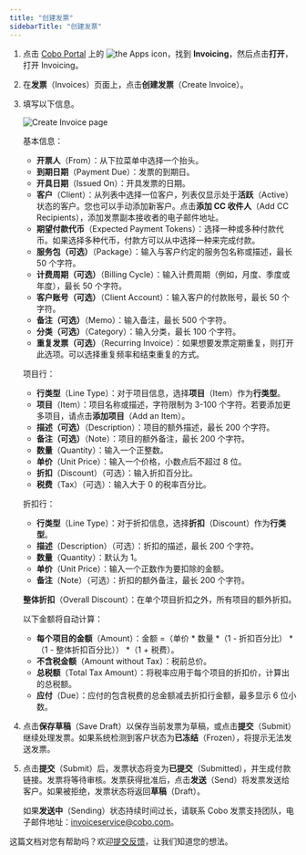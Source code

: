 ```yaml
---
title: "创建发票"
sidebarTitle: "创建发票"
---
```

1. 点击 [Cobo Portal](https://portal.cobo.com/login) 上的 <img src="/en/images/common/icon_apps.svg" className="icon" alt="the Apps icon"/>，找到 **Invoicing**，然后点击**打开**，打开 Invoicing。
2. 在**发票**（Invoices）页面上，点击**创建发票**（Create Invoice）。 
3. 填写以下信息。

    <img src="/en/images/portal-apps/invoicing/create_invoice.png" className="screenshot_full_screen" alt="Create Invoice page"/>
    
    基本信息：
    - **开票人**（From）：从下拉菜单中选择一个抬头。
    - **到期日期**（Payment Due）：发票的到期日。
    - **开具日期**（Issued On）：开具发票的日期。
    - **客户**（Client）：从列表中选择一位客户，列表仅显示处于**活跃**（Active）状态的客户。您也可以手动添加新客户。点击**添加 CC 收件人**（Add CC Recipients），添加发票副本接收者的电子邮件地址。
    - **期望付款代币**（Expected Payment Tokens）：选择一种或多种付款代币。如果选择多种代币，付款方可以从中选择一种来完成付款。
    - **服务包（可选）**（Package）：输入与客户约定的服务包名称或描述，最长 50 个字符。
    - **计费周期（可选）**（Billing Cycle）：输入计费周期（例如，月度、季度或年度），最长 50 个字符。
    - **客户账号（可选）**（Client Account）：输入客户的付款账号，最长 50 个字符。
    - **备注（可选）**（Memo）：输入备注，最长 500 个字符。
    - **分类（可选）**（Category）：输入分类，最长 100 个字符。
    - **重复发票（可选）**（Recurring Invoice）：如果想要发票定期重复，则打开此选项。可以选择重复频率和结束重复的方式。

    项目行：
    - **行类型**（Line Type）：对于项目信息，选择**项目**（Item）作为**行类型**。
    - **项目**（Item）：项目名称或描述，字符限制为 3-100 个字符。若要添加更多项目，请点击**添加项目**（Add an Item）。
    - **描述（可选）**（Description）：项目的额外描述，最长 200 个字符。
    - **备注（可选）**（Note）：项目的额外备注，最长 200 个字符。
    - **数量**（Quantity）：输入一个正整数。
    - **单价**（Unit Price）：输入一个价格，小数点后不超过 8 位。
    - **折扣**（Discount）（可选）：输入折扣百分比。
    - **税费**（Tax）（可选）：输入大于 0 的税率百分比。

    折扣行：
    - **行类型**（Line Type）：对于折扣信息，选择**折扣**（Discount）作为**行类型**。
    - **描述**（Description）（可选）：折扣的描述，最长 200 个字符。
    - **数量**（Quantity）：默认为 1。
    - **单价**（Unit Price）：输入一个正数作为要扣除的金额。
    - **备注**（Note）（可选）：折扣的额外备注，最长 200 个字符。

    **整体折扣**（Overall Discount）：在单个项目折扣之外，所有项目的额外折扣。 

    以下金额将自动计算：

    - **每个项目的金额**（Amount）：金额 =（单价 * 数量 *（1 - 折扣百分比） * （1 - 整体折扣百分比）） *（1 + 税费）。
    - **不含税金额**（Amount without Tax）：税前总价。
    - **总税额**（Total Tax Amount）：将税率应用于每个项目的折扣价，计算出的总税额。
    - **应付**（Due）：应付的包含税费的总金额减去折扣行金额，最多显示 6 位小数。

4. 点击**保存草稿**（Save Draft）以保存当前发票为草稿，或点击**提交**（Submit）继续处理发票。如果系统检测到客户状态为**已冻结**（Frozen），将提示无法发送发票。
5. 点击**提交**（Submit）后，发票状态将变为**已提交**（Submitted），并生成付款链接。发票将等待审核。发票获得批准后，点击**发送**（Send）将发票发送给客户。如果被拒绝，发票状态将返回**草稿**（Draft）。

    <Note>如果**发送中**（Sending）状态持续时间过长，请联系 Cobo 发票支持团队，电子邮件地址：[invoiceservice@cobo.com](mailto:invoiceservice@cobo.com)。</Note>

<Tip>这篇文档对您有帮助吗？欢迎[提交反馈](https://forms.zohopublic.com/cobo/form/DocumentFeedbackForm/formperma/QvLOhxJv1_JMsJ-1dleZ8Itb_7rzN-LtgvsDdxosoVI?referrername=manuals)，让我们知道您的想法。</Tip>